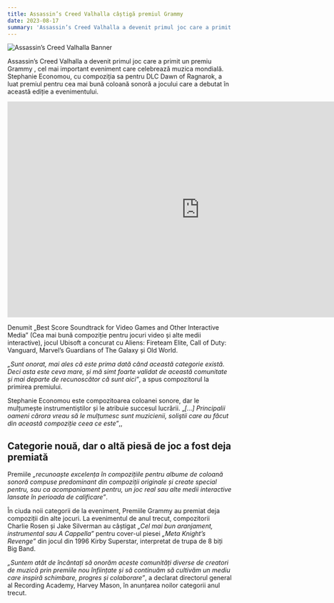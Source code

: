 ```yaml
---
title: Assassin’s Creed Valhalla câștigă premiul Grammy
date: 2023-08-17
summary: 'Assassin’s Creed Valhalla a devenit primul joc care a primit un premiu Grammy , cel mai important eveniment care celebrează muzica mondială.'
---
```


![Assassin’s Creed Valhalla Banner](https://www.dsogaming.com/wp-content/uploads/2020/10/AC-Valhalla-Header.jpg)


Assassin’s Creed Valhalla a devenit primul joc care a primit un premiu Grammy , cel mai important eveniment care celebrează muzica mondială. Stephanie Economou, cu compoziția sa pentru DLC Dawn of Ragnarok, a luat premiul pentru cea mai bună coloană sonoră a jocului care a debutat în această ediție a evenimentului.

<iframe loadding="lasy" width="860" height="484" src="https://www.youtube.com/embed/ssrNcwxALS4" title="Assassin&#39;s Creed Valhalla - Official Trailer" frameborder="0" allow="accelerometer; autoplay; clipboard-write; encrypted-media; gyroscope; picture-in-picture; web-share" allowfullscreen="true"></iframe>

Denumit „Best Score Soundtrack for Video Games and Other Interactive Media” (Cea mai bună compoziție pentru jocuri video și alte medii interactive), jocul Ubisoft a concurat cu Aliens: Fireteam Elite, Call of Duty: Vanguard, Marvel’s Guardians of The Galaxy și Old World.

_„Sunt onorat, mai ales că este prima dată când această categorie există. Deci asta este ceva mare, și mă simt foarte validat de această comunitate și mai departe de recunoscător că sunt aici”_, a spus compozitorul la primirea premiului.

Stephanie Economou este compozitoarea coloanei sonore, dar le mulțumește instrumentiștilor și le atribuie succesul lucrării. „_\[…\] Principalii oameni cărora vreau să le mulțumesc sunt muzicienii, soliştii care au făcut din această compoziție ceea ce este”_,,

## Categorie nouă, dar o altă piesă de joc a fost deja premiată

Premiile _„recunoaște excelența în compozițiile pentru albume de coloană sonoră compuse predominant din compoziții originale și create special pentru, sau ca acompaniament pentru, un joc real sau alte medii interactive lansate în perioada de calificare”_.

În ciuda noii categorii de la eveniment, Premiile Grammy au premiat deja compoziții din alte jocuri. La evenimentul de anul trecut, compozitorii Charlie Rosen și Jake Silverman au câștigat _„Cel mai bun aranjament, instrumental sau A Cappella”_ pentru cover-ul piesei _„Meta Knight’s Revenge”_ din jocul din 1996 Kirby Superstar, interpretat de trupa de 8 biți Big Band.

_„Suntem atât de încântați să onorăm aceste comunități diverse de creatori de muzică prin premiile nou înființate și să continuăm să cultivăm un mediu care inspiră schimbare, progres și colaborare”_, a declarat directorul general al Recording Academy, Harvey Mason, în anunțarea noilor categorii anul trecut.